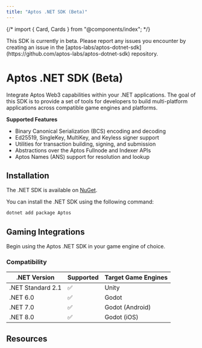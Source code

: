 ```yaml
---
title: "Aptos .NET SDK (Beta)"
---
```





{/* import { Card, Cards } from "@components/index"; */}


<Aside type="caution">
  This SDK is currently in beta. Please report any issues you encounter by
  creating an issue in the
  [aptos-labs/aptos-dotnet-sdk](https://github.com/aptos-labs/aptos-dotnet-sdk)
  repository.
</Aside>

# Aptos .NET SDK (Beta)

Integrate Aptos Web3 capabilities within your .NET applications. The goal of this SDK is to provide a set of tools
for developers to build multi-platform applications across compatible game engines and platforms.

**Supported Features**

- Binary Canonical Serialization (BCS) encoding and decoding
- Ed25519, SingleKey, MultiKey, and Keyless signer support
- Utilities for transaction building, signing, and submission
- Abstractions over the Aptos Fullnode and Indexer APIs
- Aptos Names (ANS) support for resolution and lookup

## Installation

The .NET SDK is available on [NuGet](https://www.nuget.org/packages/Aptos).

You can install the .NET SDK using the following command:

```bash
dotnet add package Aptos
```

## Gaming Integrations

Begin using the Aptos .NET SDK in your game engine of choice.

<CardGrid>
  <LinkCard href="./dotnet-sdk/godot-integration" title="Godot Integration" description={"Begin integrating into Godot projects."} />
  <LinkCard href="./dotnet-sdk/unity-integration" title="Unity Integration" description={"Begin integrating into Unity projects."} />
</CardGrid>

### Compatibility

| .NET Version      | Supported | Target Game Engines |
| ----------------- | --------- | ------------------- |
| .NET Standard 2.1 | ✅        | Unity               |
| .NET 6.0          | ✅        | Godot               |
| .NET 7.0          | ✅        | Godot (Android)     |
| .NET 8.0          | ✅        | Godot (iOS)         |

## Resources

<CardGrid>
  <LinkCard href="./dotnet-sdk/getting-started" title="Getting Started" description={"Begin developing using the Aptos .NET SDK."} />
  <LinkCard href="https://aptos-labs.github.io/aptos-dotnet-sdk/" title="Full API Reference" description={"The full API reference for the Aptos .NET SDK."} />
</CardGrid>
